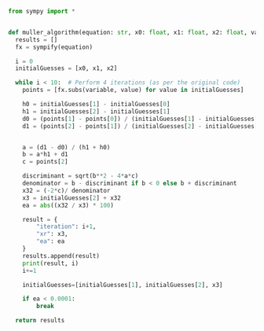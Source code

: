 ```py
from sympy import *


def muller_algorithm(equation: str, x0: float, x1: float, x2: float, variable: str = "x"):
  results = []
  fx = sympify(equation)

  i = 0
  initialGuesses = [x0, x1, x2]

  while i < 10:  # Perform 4 iterations (as per the original code)
    points = [fx.subs(variable, value) for value in initialGuesses]

    h0 = initialGuesses[1] - initialGuesses[0]
    h1 = initialGuesses[2] - initialGuesses[1]
    d0 = (points[1] - points[0]) / (initialGuesses[1] - initialGuesses[0])
    d1 = (points[2] - points[1]) / (initialGuesses[2] - initialGuesses[1])


    a = (d1 - d0) / (h1 + h0)
    b = a*h1 + d1
    c = points[2]

    discriminant = sqrt(b**2 - 4*a*c)
    denominator = b - discriminant if b < 0 else b + discriminant
    x32 = (-2*c)/ denominator
    x3 = initialGuesses[2] + x32
    ea = abs((x32 / x3) * 100)

    result = {
        "iteration": i+1,
        "xr": x3,
        "ea": ea
    }
    results.append(result)
    print(result, i)
    i+=1

    initialGuesses=[initialGuesses[1], initialGuesses[2], x3]

    if ea < 0.0001:
        break

  return results


```
